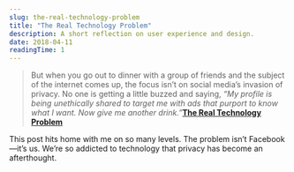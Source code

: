 ```yaml
---
slug: the-real-technology-problem
title: "The Real Technology Problem"
description: A short reflection on user experience and design.
date: 2018-04-11
readingTime: 1
---
```


>But when you go out to dinner with a group of friends and the subject of the internet comes up, the focus isn’t on social media’s invasion of privacy. No one is getting a little buzzed and saying, _“My profile is being unethically shared to target me with ads that purport to know what I want. Now give me another drink.”_**<a href="https://medium.com/@davepell/the-real-technology-problem-bc6aa27e526b">The Real Technology Problem</a>**

This post hits home with me on so many levels. The problem isn’t Facebook—it’s us. We’re so addicted to technology that privacy has become an afterthought.